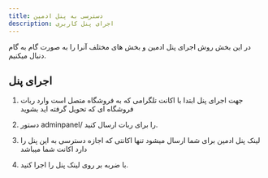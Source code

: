 ```yaml
---
title: دسترسی به پنل ادمین
description: اجرای پنل کاربری
---
```


در این بخش روش اجرای پنل ادمین و بخش های مختلف آنرا را به صورت گام به گام دنبال میکنیم.

## اجرای پنل

<Steps>

1. جهت اجرای پنل ابتدا با اکانت تلگرامی که به فروشگاه متصل است وارد ربات فروشگاه ای که تحویل گرفته اید بشوید

2. دستور adminpanel/ را برای ربات ارسال کنید.

3. لینک پنل ادمین برای شما ارسال میشود تنها اکانتی که اجازه دسترسی به این پنل را دارد اکانت شما میباشد

4. با ضربه بر روی لینک پنل را اجرا کنید.

</Steps>











